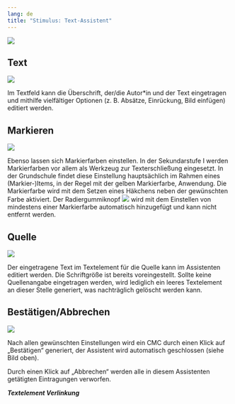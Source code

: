 ```yaml
---
lang: de
title: "Stimulus: Text-Assistent"
---
```


![](Text_ST_Main_Grafik.png)

## Text

![](Text_ST_Text_Grafik.png)

Im Textfeld kann die Überschrift, der/die Autor*in und der Text eingetragen und mithilfe vielfältiger Optionen (z. B. Absätze, Einrückung, Bild einfügen) editiert werden. 

## Markieren

![](Text_ST_Markieren_Grafik.png)

Ebenso lassen sich Markierfarben einstellen. In der Sekundarstufe I werden Markierfarben vor allem als Werkzeug zur Texterschließung eingesetzt. In der Grundschule findet diese Einstellung hauptsächlich im Rahmen eines (Markier-)Items, in der Regel mit der gelben Markierfarbe, Anwendung. Die Markierfarbe wird mit dem Setzen eines Häkchens neben der gewünschten Farbe aktiviert. Der Radiergummiknopf ![](Text_ST_Radiergummiknopf_Grafik.png) wird mit dem Einstellen von mindestens einer Markierfarbe automatisch hinzugefügt und kann nicht entfernt werden.

## Quelle

![](Text_ST_Quelle_Grafik.png)

Der eingetragene Text im Textelement für die Quelle kann im Assistenten editiert werden. Die Schriftgröße ist bereits voreingestellt. Sollte keine Quellenangabe eingetragen werden, wird lediglich ein leeres Textelement an dieser Stelle generiert, was nachträglich gelöscht werden kann. 

## Bestätigen/Abbrechen

![](Text_ST_BestatigenAbbrechen_Grafik.png)

Nach allen gewünschten Einstellungen wird ein CMC durch einen Klick auf „Bestätigen“ generiert, der Assistent wird automatisch geschlossen (siehe Bild oben). 

Durch einen Klick auf „Abbrechen“ werden alle in diesem Assistenten getätigten Eintragungen verworfen. 

***Textelement Verlinkung***
